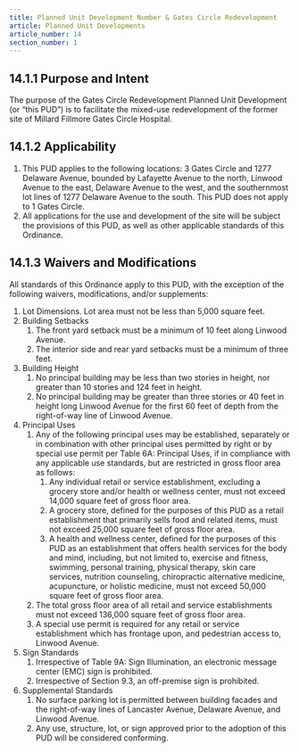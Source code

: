 ```yaml
---
title: Planned Unit Development Number & Gates Circle Redevelopment
article: Planned Unit Developments
article_number: 14
section_number: 1
---
```


## 14.1.1 Purpose and Intent

The purpose of the Gates Circle Redevelopment Planned Unit Development (or “this PUD”) is to facilitate the mixed-use redevelopment of the former site of Millard Fillmore Gates Circle Hospital.

## 14.1.2 Applicability

1. This PUD applies to the following locations: 3 Gates Circle and 1277 Delaware Avenue, bounded by Lafayette Avenue to the north,
   Linwood Avenue to the east, Delaware Avenue to the west, and the southernmost lot lines of 1277 Delaware Avenue to the south. This PUD does not apply to 1 Gates Circle.
2. All applications for the use and development of the site will be subject the provisions of this PUD, as well as other applicable standards of this Ordinance.

## 14.1.3 Waivers and Modifications

All standards of this Ordinance apply to this PUD, with the exception of the following waivers, modifications, and/or supplements:

1. Lot Dimensions. Lot area must not be less than 5,000 square feet.
2. Building Setbacks
   1. The front yard setback must be a minimum of 10 feet along Linwood Avenue.
   2. The interior side and rear yard setbacks must be a minimum of three feet.
3. Building Height
   1. No principal building may be less than two stories in height, nor greater than 10 stories and 124 feet in height.
   2. No principal building may be greater than three stories or 40 feet in height long Linwood Avenue for the first 60 feet of depth from the right-of-way line of Linwood Avenue.
4. Principal Uses
   1. Any of the following principal uses may be established, separately or in combination with other principal uses permitted by right or by special use permit per Table 6A: Principal Uses, if in compliance with any applicable use standards, but are restricted in gross floor area as follows:
      1. Any individual retail or service establishment, excluding a grocery store and/or health or wellness center, must not exceed 14,000 square feet of gross floor area.
      2. A grocery store, defined for the purposes of this PUD as a retail establishment that primarily sells food and related items, must not exceed 25,000 square feet of gross floor area.
      3. A health and wellness center, defined for the purposes of this PUD as an establishment that offers health services for the body and mind, including, but not limited to, exercise and fitness, swimming, personal training, physical therapy, skin care services, nutrition counseling, chiropractic alternative medicine, acupuncture, or holistic medicine, must not exceed 50,000 square feet of gross floor area.
   2. The total gross floor area of all retail and service establishments must not exceed 136,000 square feet of gross floor area.
   3. A special use permit is required for any retail or service establishment which has frontage upon, and pedestrian access to, Linwood Avenue.
5. Sign Standards
   1. Irrespective of Table 9A: Sign Illumination, an electronic message center (EMC) sign is prohibited.
   2. Irrespective of Section 9.3, an off-premise sign is prohibited.
6. Supplemental Standards
   1. No surface parking lot is permitted between building facades and the right-of-way lines of Lancaster Avenue, Delaware Avenue, and Linwood Avenue.
   2. Any use, structure, lot, or sign approved prior to the adoption of this PUD will be considered conforming.
